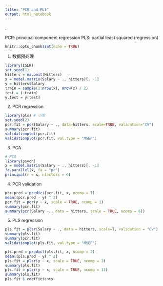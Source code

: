 ```yaml
---
title: "PCR and PLS"
output: html_notebook
---
```

. 

PCR: principal component regression
PLS: partial least squared (regression)
```r
knitr::opts_chunk$set(echo = TRUE)
```

1. 数据预处理
```r
library(ISLR)
set.seed(1)
hitters = na.omit(Hitters)
x = model.matrix(Salary ~ ., hitters)[, -1]
y = hitters$Salary
train = sample(1:nrow(x), nrow(x) / 2)
test = (-train)
y.test = y[test]
```

2. PCR regression
```r
library(pls) # 小写
set.seed(2)
pcr.fit = pcr(Salary ~ ., data=hitters, scale=TRUE, validation="CV")
summary(pcr.fit)
validationplot(pcr.fit)
validationplot(pcr.fit, val.type = "MSEP")

```

3. PCA
```r
# PCA
library(psych)
x = model.matrix(Salary ~ ., hitters)[, -1]
fa.parallel(x, fa = "pc")
principal(r = x, nfactors = 6)
```
4. PCR validation
```r
pcr.pred = predict(pcr.fit, x, ncomp = 1)
mean((pcr.pred - y) ^ 2)
pcr.fit = pcr(y ~ x, scale = TRUE, ncomp = 1)
summary(pcr.fit)
summary(pcr(Salary ~., data = hitters, scale = TRUE, ncomp = 6))
```
5. PLS regression
```r
pls.fit = plsr(Salary ~ ., data = hitters, scale=T, validation = "CV")
summary(pls.fit)
summary(pcr.fit)
validationplot(pls.fit, val.type = "MSEP")
```

```r
pls.pred = predict(pls.fit, x, ncomp = 2)
mean((pls.pred - y) ^ 2)
pls.fit = plsr(y ~ x, scale = TRUE, ncomp = 2)
summary(pls.fit)
pls.fit = plsr(y ~ x, scale = TRUE, ncomp = 11)
summary(pls.fit)
pls.fit $ coefficients
```

